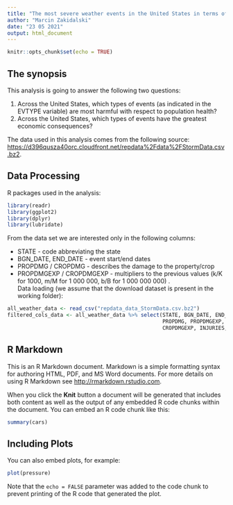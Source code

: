 ```yaml
---
title: "The most severe weather events in the United States in terms of the population health and the economic consequences"
author: "Marcin Zakidalski"
date: "23 05 2021"
output: html_document
---
```


```r
knitr::opts_chunk$set(echo = TRUE)
```

## The synopsis

This analysis is going to answer the following two questions:

1. Across the United States, which types of events (as indicated in the EVTYPE variable) are most harmful with respect to population health?
2. Across the United States, which types of events have the greatest economic consequences?

The data used in this analysis comes from the following source: <https://d396qusza40orc.cloudfront.net/repdata%2Fdata%2FStormData.csv.bz2>.

## Data Processing

R packages used in the analysis:

```r
library(readr)
library(ggplot2)
library(dplyr)
library(lubridate)
```

From the data set we are interested only in the following columns:

* STATE - code abbreviating the state
* BGN_DATE, END_DATE - event start/end dates
* PROPDMG / CROPDMG - describes the damage to the property/crop
* PROPDMGEXP / CROPDMGEXP - multipliers to the previous values (k/K for 1000, m/M for 1 000 000, b/B for 1 000 000 000)                  .                                
Data loading (we assume that the download dataset is present in the working folder):
```r

all_weather_data <- read_csv("repdata_data_StormData.csv.bz2")
filtered_cols_data <- all_weather_data %>% select(STATE, BGN_DATE, END_DATE, 
                                                  PROPDMG, PROPDMGEXP, CROPDMG, 
                                                  CROPDMGEXP, INJURIES, FATALITIES)
```









## R Markdown

This is an R Markdown document. Markdown is a simple formatting syntax for authoring HTML, PDF, and MS Word documents. For more details on using R Markdown see <http://rmarkdown.rstudio.com>.

When you click the **Knit** button a document will be generated that includes both content as well as the output of any embedded R code chunks within the document. You can embed an R code chunk like this:

```r
summary(cars)
```

## Including Plots

You can also embed plots, for example:

```r
plot(pressure)
```

Note that the `echo = FALSE` parameter was added to the code chunk to prevent printing of the R code that generated the plot.
